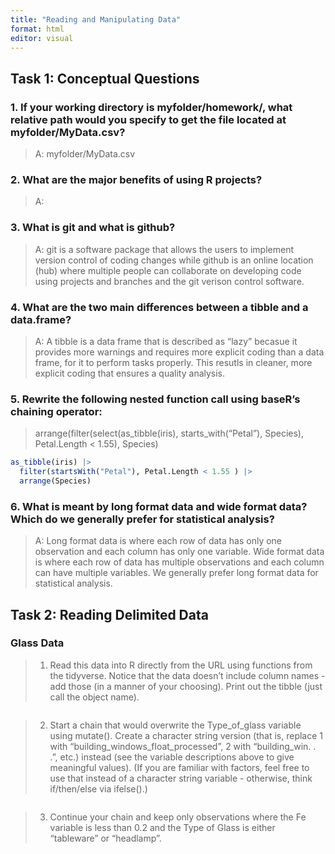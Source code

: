 ```yaml
---
title: "Reading and Manipulating Data"
format: html
editor: visual
---
```


## Task 1: Conceptual Questions

### 1. If your working directory is myfolder/homework/, what relative path would you specify to get the file located at myfolder/MyData.csv?

> A: myfolder/MyData.csv

### 2. What are the major benefits of using R projects?

> A:

### 3. What is git and what is github?

> A: git is a software package that allows the users to implement version control of coding changes while github is an online location (hub) where multiple people can collaborate on developing code using projects and branches and the git verison control software.

### 4. What are the two main differences between a tibble and a data.frame?

> A: A tibble is a data frame that is described as "lazy" becasue it provides more warnings and requires more explicit coding than a data frame, for it to perform tasks properly. This resutls in cleaner, more explicit coding that ensures a quality analysis.

### 5. Rewrite the following nested function call using baseR’s chaining operator:

> arrange(filter(select(as_tibble(iris), starts_with("Petal"), Species), Petal.Length \< 1.55), Species)

```r
as_tibble(iris) |>
  filter(startsWith("Petal"), Petal.Length < 1.55 ) |>
  arrange(Species)
```

### 6. What is meant by long format data and wide format data? Which do we generally prefer for statistical analysis?

> A: Long format data is where each row of data has only one observation and each column has only one variable. Wide format data is where each row of data has multiple observations and each column can have multiple variables. We generally prefer long format data for statistical analysis.

## Task 2: Reading Delimited Data

### Glass Data

> 1.  Read this data into R directly from the URL using functions from the tidyverse. Notice that the data doesn’t include column names - add those (in a manner of your choosing). Print out the tibble (just call the object name).

```r

```

> 2.  Start a chain that would overwrite the Type_of_glass variable using mutate(). Create a character string version (that is, replace 1 with “building_windows_float_processed”, 2 with “building_win. . . ”, etc.) instead (see the variable descriptions above to give meaningful values). (If you are familiar with factors, feel free to use that instead of a character string variable - otherwise, think if/then/else via ifelse().)

```r

```

> 3.  Continue your chain and keep only observations where the Fe variable is less than 0.2 and the Type of Glass is either “tableware” or “headlamp”.

```r

```
